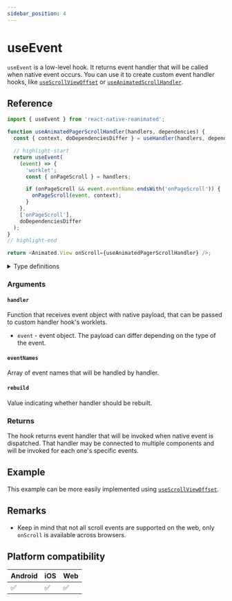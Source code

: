```yaml
---
sidebar_position: 4
---
```


# useEvent

`useEvent` is a low-level hook. It returns event handler that will be called when native event occurs. You can use it to create custom event handler hooks, like [`useScrollViewOffset`](/docs/scroll/useScrollViewOffset/) or [`useAnimatedScrollHandler`](/docs/scroll/useAnimatedScrollHandler/).

## Reference

```js
import { useEvent } from 'react-native-reanimated';

function useAnimatedPagerScrollHandler(handlers, dependencies) {
  const { context, doDependenciesDiffer } = useHandler(handlers, dependencies);

  // highlight-start
  return useEvent(
    (event) => {
      'worklet';
      const { onPageScroll } = handlers;

      if (onPageScroll && event.eventName.endsWith('onPageScroll')) {
        onPageScroll(event, context);
      }
    },
    ['onPageScroll'],
    doDependenciesDiffer
  );
}
// highlight-end

return <Animated.View onScroll={useAnimatedPagerScrollHandler} />;
```

<details>
<summary>Type definitions</summary>

```typescript
function useEvent<
  Event extends object,
  Context extends Record<string, unknown> = never
>(
  handler: EventHandler<Event, Context>,
  eventNames?: string[],
  rebuild?: boolean
): EventHandlerProcessed<Event, Context>;

type EventHandler<
  Event extends object,
  Context extends Record<string, unknown> = never
> = (event: ReanimatedEvent<Event>, context?: Context) => void;

type EventHandlerProcessed<
  Event extends object,
  Context extends Record<string, unknown> = never
> = (event: Event, context?: Context) => void;
```

</details>

### Arguments

#### `handler`

Function that receives event object with native payload, that can be passed to custom handler hook's worklets.

- `event` - event object.
  The payload can differ depending on the type of the event.

#### `eventNames` <Optional/>

Array of event names that will be handled by handler.

#### `rebuild` <Optional/>

Value indicating whether handler should be rebuilt.

### Returns

The hook returns event handler that will be invoked when native event is dispatched. That handler may be connected to multiple components and will be invoked for each one's specific events.

## Example


<InteractiveExample src={useEventSrc} component={useEvent} />

This example can be more easily implemented using [`useScrollViewOffset`](/docs/scroll/useScrollViewOffset/).

## Remarks

- Keep in mind that not all scroll events are supported on the web, only `onScroll` is available across browsers.

## Platform compatibility

<div className="platform-compatibility">

| Android | iOS | Web |
| ------- | --- | --- |
| ✅      | ✅  | ✅  |

</div>
